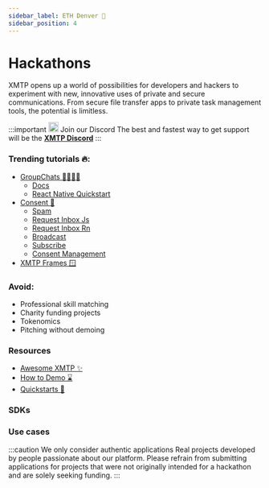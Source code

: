 ```yaml
---
sidebar_label: ETH Denver 🗻
sidebar_position: 4
---
```


# Hackathons

XMTP opens up a world of possibilities for developers and hackers to experiment with new, innovative uses of private and secure communications. From secure file transfer apps to private task management tools, the potential is limitless.

<div class="discord">

:::important <img src="/img/discord.svg" width="20"/> Join our Discord
The best and fastest way to get support will be the [**XMTP Discord**](https://discord.com/invite/xmtp)
:::

</div>

### Trending tutorials 🔥:

- [GroupChats 👨‍👩‍👧‍👦](https://junk-range-possible-git-groupchats-xmtp-labs.vercel.app/docs/build/groups)
  - [Docs](https://github.com/fabriguespe/xmtp-rn-groupchats)
  - [React Native Quickstart](https://github.com/fabriguespe/xmtp-rn-groupchats)
- [Consent 🚫](/docs/build/user-consent)
  - [Spam](/docs/build/spam)
  - [Request Inbox Js](/docs/tutorials/portable-consent/request-inbox-js)
  - [Request Inbox Rn](/docs/tutorials/portable-consent/request-inbox-rn)
  - [Broadcast](/docs/tutorials/portable-consent/broadcast)
  - [Subscribe](/docs/tutorials/portable-consent/subscribe)
  - [Consent Management](/docs/tutorials/portable-consent/consent-management)
- [XMTP Frames 🪟](https://github.com/fabriguespe/xmtp-quickstart-frames)

### Avoid:

- Professional skill matching
- Charity funding projects
- Tokenomics
- Pitching without demoing

### Resources

- [Awesome XMTP ✨](https://github.com/xmtp/awesome-xmtp)
- [How to Demo ⌛️](/how-to-demo)
- [Quickstarts 💨](https://junk-range-possible-git-examplespage-xmtp-labs.vercel.app/docs/build/get-started/examples)

### SDKs


<SDKs />

### Use cases


<Usecases />


<Bots />

:::caution We only consider authentic applications
Real projects developed by people passionate about our platform. Please
refrain from submitting applications for projects that were not originally
intended for a hackathon and are solely seeking funding.
:::
